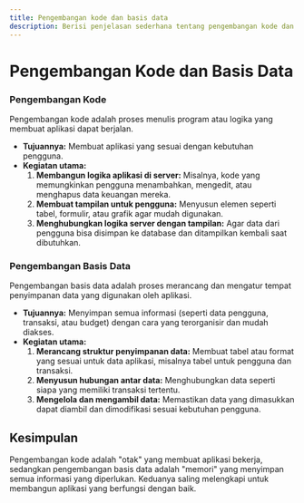 ```yaml
---
title: Pengembangan kode dan basis data
description: Berisi penjelasan sederhana tentang pengembangan kode dan basis data
---
```


# Pengembangan Kode dan Basis Data

### Pengembangan Kode
Pengembangan kode adalah proses menulis program atau logika yang membuat aplikasi dapat berjalan.

- **Tujuannya:** Membuat aplikasi yang sesuai dengan kebutuhan pengguna.
- **Kegiatan utama:**
  1. **Membangun logika aplikasi di server:** Misalnya, kode yang memungkinkan pengguna menambahkan, mengedit, atau menghapus data keuangan mereka.
  2. **Membuat tampilan untuk pengguna:** Menyusun elemen seperti tabel, formulir, atau grafik agar mudah digunakan.
  3. **Menghubungkan logika server dengan tampilan:** Agar data dari pengguna bisa disimpan ke database dan ditampilkan kembali saat dibutuhkan.

### Pengembangan Basis Data
Pengembangan basis data adalah proses merancang dan mengatur tempat penyimpanan data yang digunakan oleh aplikasi.

- **Tujuannya:** Menyimpan semua informasi (seperti data pengguna, transaksi, atau budget) dengan cara yang terorganisir dan mudah diakses.
- **Kegiatan utama:**
  1. **Merancang struktur penyimpanan data:** Membuat tabel atau format yang sesuai untuk data aplikasi, misalnya tabel untuk pengguna dan transaksi.
  2. **Menyusun hubungan antar data:** Menghubungkan data seperti siapa yang memiliki transaksi tertentu.
  3. **Mengelola dan mengambil data:** Memastikan data yang dimasukkan dapat diambil dan dimodifikasi sesuai kebutuhan pengguna.

## Kesimpulan
Pengembangan kode adalah "otak" yang membuat aplikasi bekerja, sedangkan pengembangan basis data adalah "memori" yang menyimpan semua informasi yang diperlukan. Keduanya saling melengkapi untuk membangun aplikasi yang berfungsi dengan baik.
